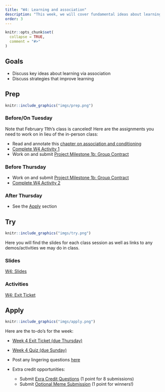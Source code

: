 ```yaml
---
title: "W4: Learning and association"
description: "This week, we will cover fundamental ideas about learning and evidence-based strategies to improve learning and retention"
order: 3 
---
```


```r
knitr::opts_chunk$set(
  collapse = TRUE,
  comment = "#>"
)
```

## Goals

- Discuss key ideas about learning via association
- Discuss strategies that improve learning

## Prep


:::::{.card .border .border-2 .border-info}
:::: {.grid .g-0}
::: {.g-col-3}
:::: {.card-body}

```r
knitr::include_graphics("imgs/prep.png")
```

::::
:::

::: {.g-col-9}
:::: {.card-body}
### Before/On Tuesday

Note that February 11th's class is canceled! Here are the assignments you need to work on in lieu of the in-person class:

- Read and annotate this <span style="color:#508AB0"><a href="https://bowdoin.instructure.com/courses/6946/modules/items/447690" target="_blank">chapter on association and conditioning</a></span>
- <span style="color:#508AB0"><a href="https://bowdoin.instructure.com/courses/6946/modules/items/435434" target="_blank">Complete W4 Activity 1</a></span>
- Work on and submit <span style="color:#508AB0"><a href="https://bowdoin.instructure.com/courses/6946/modules/items/450647" target="_blank">Project Milestone 1b: Group Contract</a></span>

### Before Thursday
- Work on and submit <span style="color:#508AB0"><a href="https://bowdoin.instructure.com/courses/6946/modules/items/450647" target="_blank">Project Milestone 1b: Group Contract</a></span>
- <span style="color:#508AB0"><a href="https://bowdoin.instructure.com/courses/6946/modules/items/447073" target="_blank">Complete W4 Activity 2</a></span>


### After Thursday

- See the [Apply](#apply) section

::::
:::
::::
:::::

## Try {.mt-5}

:::::{.card .border .border-2 .border-info}
:::: {.grid .g-0}
::: {.g-col-3}
:::: {.card-body}

```r
knitr::include_graphics("imgs/try.png")
```

::::
:::

::: {.g-col-9}
:::: {.card-body}

Here you will find the slides for each class session as well as links to any demos/activities we may do in class.

### Slides

<a class="btn btn-outline-info" href="../../slides/W4_learning.pdf" role="button" target="_blank">W4: Slides</a>

<!-- <a class="btn btn-outline-info" href="../../slides/W1_research_design.pdf" role="button" target="_blank">W1: Slides 2</a> -->

### Activities

<a class="btn btn-outline-info" href="https://bowdoin.instructure.com/courses/6946/modules/items/447074" role="button" target="_blank">W4: Exit Ticket</a>



::::
:::


::::
:::::

## Apply {.mt-5}

:::::{.card .border .border-2 .border-info}
:::: {.grid .g-0}
::: {.g-col-3}
:::: {.card-body}

```r
knitr::include_graphics("imgs/apply.png")
```

::::
:::

::: {.g-col-9}
:::: {.card-body}

Here are the to-do's for the week:

- <span style="color:#508AB0"><a href="https://bowdoin.instructure.com/courses/6946/modules/items/447074" target="_blank">Week 4 Exit Ticket (due Thursday)</a></span>
- <span style="color:#508AB0"><a href="https://bowdoin.instructure.com/courses/6946/modules/items/447075" target="_blank">Week 4 Quiz (due Sunday)</a></span>
- Post any lingering questions <a href="https://forms.gle/FUPZMhQWY8cNEdYs9" target="_blank">here</a>

- Extra credit opportunities:
  - Submit <span style="color:#508AB0"><a href="https://bowdoin.instructure.com/courses/6946/modules/items/447076" target="_blank">Exra Credit Questions</a></span> (1 point for 8 submissions)
  - Submit <span style="color:#508AB0"><a href="https://bowdoin.instructure.com/courses/6946/modules/items/447077" target="_blank">Optional Meme Submission</a></span> (1 point for winners!)

::::
:::


::::
:::::


